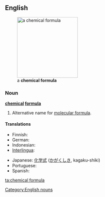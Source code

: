==English==
[[Image:Aptiganel.svg|thumb|200px|right|a '''chemical formula''']]

===Noun===
'''[[chemical]] [[formula]]'''

# Alternative name for [[molecular formula]].

====Translations====
{{trans-top|alternative name for molecular formula}}
* Finnish: {{t|fi|[[kemiallinen]] [[kaava]]}}
* German: {{t|de|chemische Formel|f}}
* Indonesian: {{t|id|rumus kimia}}
* [[Interlingua]]: {{t|ia|formula chimic}}
{{trans-mid}}
* Japanese: [[化学式]] ([[かがくしき]], kagaku-shiki)
* Portuguese: {{t|pt|fórmula química|f}}
* Spanish: {{t+|es|fórmula química|f}}
{{trans-bottom}}

[[Category:English nouns]]

[[ta:chemical formula]]